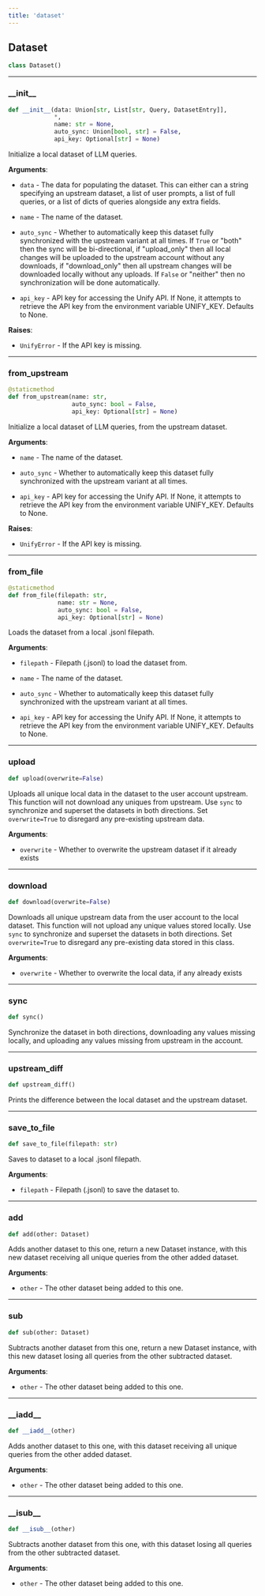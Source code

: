 ```yaml
---
title: 'dataset'
---
```


<a id="dataset.Dataset"></a>

## Dataset

```python
class Dataset()
```

<a id="dataset.Dataset.__init__"></a>

---

### \_\_init\_\_

```python
def __init__(data: Union[str, List[str, Query, DatasetEntry]],
             *,
             name: str = None,
             auto_sync: Union[bool, str] = False,
             api_key: Optional[str] = None)
```

Initialize a local dataset of LLM queries.

**Arguments**:

- `data` - The data for populating the dataset. This can either can a string
  specifying an upstream dataset, a list of user prompts, a list of full
  queries, or a list of dicts of queries alongside any extra fields.
  
- `name` - The name of the dataset.
  
- `auto_sync` - Whether to automatically keep this dataset fully synchronized
  with the upstream variant at all times. If `True` or "both" then the sync
  will be bi-directional, if "upload_only" then all local changes will be
  uploaded to the upstream account without any downloads, if "download_only"
  then all upstream changes will be downloaded locally without any uploads.
  If `False` or "neither" then no synchronization will be done automatically.
  
- `api_key` - API key for accessing the Unify API. If None, it attempts to
  retrieve the API key from the environment variable UNIFY_KEY. Defaults to
  None.
  

**Raises**:

- `UnifyError` - If the API key is missing.

<a id="dataset.Dataset.from_upstream"></a>

---

### from\_upstream

```python
@staticmethod
def from_upstream(name: str,
                  auto_sync: bool = False,
                  api_key: Optional[str] = None)
```

Initialize a local dataset of LLM queries, from the upstream dataset.

**Arguments**:

- `name` - The name of the dataset.
  
- `auto_sync` - Whether to automatically keep this dataset fully synchronized
  with the upstream variant at all times.
  
- `api_key` - API key for accessing the Unify API. If None, it attempts to
  retrieve the API key from the environment variable UNIFY_KEY. Defaults to
  None.
  

**Raises**:

- `UnifyError` - If the API key is missing.

<a id="dataset.Dataset.from_file"></a>

---

### from\_file

```python
@staticmethod
def from_file(filepath: str,
              name: str = None,
              auto_sync: bool = False,
              api_key: Optional[str] = None)
```

Loads the dataset from a local .jsonl filepath.

**Arguments**:

- `filepath` - Filepath (.jsonl) to load the dataset from.
  
- `name` - The name of the dataset.
  
- `auto_sync` - Whether to automatically keep this dataset fully synchronized
  with the upstream variant at all times.
  
- `api_key` - API key for accessing the Unify API. If None, it attempts to
  retrieve the API key from the environment variable UNIFY_KEY. Defaults to
  None.

<a id="dataset.Dataset.upload"></a>

---

### upload

```python
def upload(overwrite=False)
```

Uploads all unique local data in the dataset to the user account upstream.
This function will not download any uniques from upstream.
Use `sync` to synchronize and superset the datasets in both directions.
Set `overwrite=True` to disregard any pre-existing upstream data.

**Arguments**:

- `overwrite` - Whether to overwrite the upstream dataset if it already exists

<a id="dataset.Dataset.download"></a>

---

### download

```python
def download(overwrite=False)
```

Downloads all unique upstream data from the user account to the local dataset.
This function will not upload any unique values stored locally.
Use `sync` to synchronize and superset the datasets in both directions.
Set `overwrite=True` to disregard any pre-existing data stored in this class.

**Arguments**:

- `overwrite` - Whether to overwrite the local data, if any already exists

<a id="dataset.Dataset.sync"></a>

---

### sync

```python
def sync()
```

Synchronize the dataset in both directions, downloading any values missing
locally, and uploading any values missing from upstream in the account.

<a id="dataset.Dataset.upstream_diff"></a>

---

### upstream\_diff

```python
def upstream_diff()
```

Prints the difference between the local dataset and the upstream dataset.

<a id="dataset.Dataset.save_to_file"></a>

---

### save\_to\_file

```python
def save_to_file(filepath: str)
```

Saves to dataset to a local .jsonl filepath.

**Arguments**:

- `filepath` - Filepath (.jsonl) to save the dataset to.

<a id="dataset.Dataset.add"></a>

---

### add

```python
def add(other: Dataset)
```

Adds another dataset to this one, return a new Dataset instance, with this
new dataset receiving all unique queries from the other added dataset.

**Arguments**:

- `other` - The other dataset being added to this one.

<a id="dataset.Dataset.sub"></a>

---

### sub

```python
def sub(other: Dataset)
```

Subtracts another dataset from this one, return a new Dataset instance, with
this new dataset losing all queries from the other subtracted dataset.

**Arguments**:

- `other` - The other dataset being added to this one.

<a id="dataset.Dataset.__iadd__"></a>

---

### \_\_iadd\_\_

```python
def __iadd__(other)
```

Adds another dataset to this one, with this dataset receiving all unique queries
from the other added dataset.

**Arguments**:

- `other` - The other dataset being added to this one.

<a id="dataset.Dataset.__isub__"></a>

---

### \_\_isub\_\_

```python
def __isub__(other)
```

Subtracts another dataset from this one, with this dataset losing all queries
from the other subtracted dataset.

**Arguments**:

- `other` - The other dataset being added to this one.

<a id="exceptions"></a>
